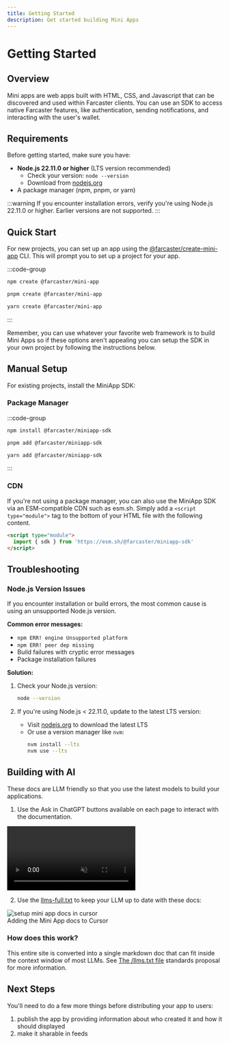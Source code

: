 ```yaml
---
title: Getting Started
description: Get started building Mini Apps
---
```


# Getting Started


## Overview

Mini apps are web apps built with HTML, CSS, and Javascript that can be discovered
and used within Farcaster clients. You can use an SDK to access native
Farcaster features, like authentication, sending notifications, and interacting
with the user's wallet. 

## Requirements

Before getting started, make sure you have:

- **Node.js 22.11.0 or higher** (LTS version recommended)
  - Check your version: `node --version`
  - Download from [nodejs.org](https://nodejs.org/)
- A package manager (npm, pnpm, or yarn)

:::warning
If you encounter installation errors, verify you're using Node.js 22.11.0 or higher. Earlier versions are not supported.
:::

## Quick Start

For new projects, you can set up an app using the
[@farcaster/create-mini-app](https://github.com/farcasterxyz/miniapps/tree/main/packages/create-mini-app)
CLI. This will prompt you to set up a project for your app.

:::code-group

```bash [npm]
npm create @farcaster/mini-app
```

```bash [pnpm]
pnpm create @farcaster/mini-app
```

```bash [yarn]
yarn create @farcaster/mini-app
```
:::

Remember, you can use whatever your favorite web framework is to build Mini
Apps so if these options aren't appealing you can setup the SDK in your own
project by following the instructions below.


## Manual Setup

For existing projects, install the MiniApp SDK:


### Package Manager

:::code-group

```bash [npm]
npm install @farcaster/miniapp-sdk
```

```bash [pnpm]
pnpm add @farcaster/miniapp-sdk
```

```bash [yarn]
yarn add @farcaster/miniapp-sdk
```

:::


### CDN

If you're not using a package manager, you can also use the MiniApp SDK via an
ESM-compatible CDN such as esm.sh. Simply add a `<script type="module">` tag to
the bottom of your HTML file with the following content.

```html
<script type="module">
  import { sdk } from 'https://esm.sh/@farcaster/miniapp-sdk'
</script>
```

## Troubleshooting

### Node.js Version Issues

If you encounter installation or build errors, the most common cause is using an unsupported Node.js version.

**Common error messages:**
- `npm ERR! engine Unsupported platform`
- `npm ERR! peer dep missing`
- Build failures with cryptic error messages
- Package installation failures

**Solution:**
1. Check your Node.js version:
   ```bash
   node --version
   ```

2. If you're using Node.js < 22.11.0, update to the latest LTS version:
   - Visit [nodejs.org](https://nodejs.org/) to download the latest LTS
   - Or use a version manager like `nvm`:
     ```bash
     nvm install --lts
     nvm use --lts
     ```

## Building with AI

These docs are LLM friendly so that you use the latest models to build your
applications.

1. Use the Ask in ChatGPT buttons available on each page to interact with the
documentation.

<video autoPlay muted playsInline loop>
  <source src="/ask_in_chatgpt.mp4" type="video/mp4" />
  Your browser does not support the video tag.
</video>

2. Use the <a class="vocs_Anchor vocs_Link vocs_Link_accent" href="/llms-full.txt">llms-full.txt</a> to keep your LLM up to date with these docs:

<picture>
  <img alt="setup mini app docs in cursor" src="/cursor-setup.png" width="auto" />
</picture>

<br/>

<Caption>
  Adding the Mini App docs to Cursor
</Caption>

### How does this work?

This entire site is converted into a single markdown doc that can fit inside
the context window of most LLMs. See [The /llms.txt file](https://llmstxt.org/)
standards proposal for more information.

## Next Steps

You'll need to do a few more things before distributing your app to users:
1. publish the app by providing information about who created it and how it should displayed
2. make it sharable in feeds

